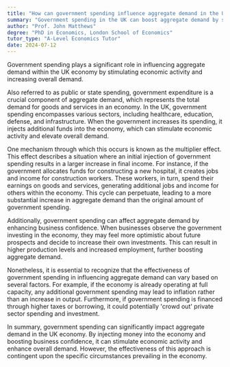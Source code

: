 ```yaml
---
title: "How can government spending influence aggregate demand in the UK economy?"
summary: "Government spending in the UK can boost aggregate demand by stimulating economic activity and enhancing overall demand within the economy."
author: "Prof. John Matthews"
degree: "PhD in Economics, London School of Economics"
tutor_type: "A-Level Economics Tutor"
date: 2024-07-12
---
```


Government spending plays a significant role in influencing aggregate demand within the UK economy by stimulating economic activity and increasing overall demand.

Also referred to as public or state spending, government expenditure is a crucial component of aggregate demand, which represents the total demand for goods and services in an economy. In the UK, government spending encompasses various sectors, including healthcare, education, defense, and infrastructure. When the government increases its spending, it injects additional funds into the economy, which can stimulate economic activity and elevate overall demand.

One mechanism through which this occurs is known as the multiplier effect. This effect describes a situation where an initial injection of government spending results in a larger increase in final income. For instance, if the government allocates funds for constructing a new hospital, it creates jobs and income for construction workers. These workers, in turn, spend their earnings on goods and services, generating additional jobs and income for others within the economy. This cycle can perpetuate, leading to a more substantial increase in aggregate demand than the original amount of government spending.

Additionally, government spending can affect aggregate demand by enhancing business confidence. When businesses observe the government investing in the economy, they may feel more optimistic about future prospects and decide to increase their own investments. This can result in higher production levels and increased employment, further boosting aggregate demand.

Nonetheless, it is essential to recognize that the effectiveness of government spending in influencing aggregate demand can vary based on several factors. For example, if the economy is already operating at full capacity, any additional government spending may lead to inflation rather than an increase in output. Furthermore, if government spending is financed through higher taxes or borrowing, it could potentially 'crowd out' private sector spending and investment.

In summary, government spending can significantly impact aggregate demand in the UK economy. By injecting money into the economy and boosting business confidence, it can stimulate economic activity and enhance overall demand. However, the effectiveness of this approach is contingent upon the specific circumstances prevailing in the economy.
    